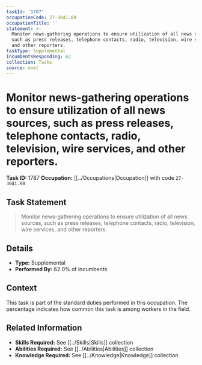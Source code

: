 ```yaml
---
taskId: '1787'
occupationCode: 27-3041.00
occupationTitle: ''
statement: >-
  Monitor news-gathering operations to ensure utilization of all news sources,
  such as press releases, telephone contacts, radio, television, wire services,
  and other reporters.
taskType: Supplemental
incumbentsResponding: 62
collection: Tasks
source: onet
---
```

# Monitor news-gathering operations to ensure utilization of all news sources, such as press releases, telephone contacts, radio, television, wire services, and other reporters.

**Task ID:** 1787
**Occupation:** [[../Occupations|Occupation]] with code `27-3041.00`

## Task Statement

> Monitor news-gathering operations to ensure utilization of all news sources, such as press releases, telephone contacts, radio, television, wire services, and other reporters.

## Details

- **Type:** Supplemental
- **Performed By:** 62.0% of incumbents

## Context

This task is part of the standard duties performed in this occupation. The percentage indicates how common this task is among workers in the field.

## Related Information

- **Skills Required:** See [[../Skills|Skills]] collection
- **Abilities Required:** See [[../Abilities|Abilities]] collection
- **Knowledge Required:** See [[../Knowledge|Knowledge]] collection
